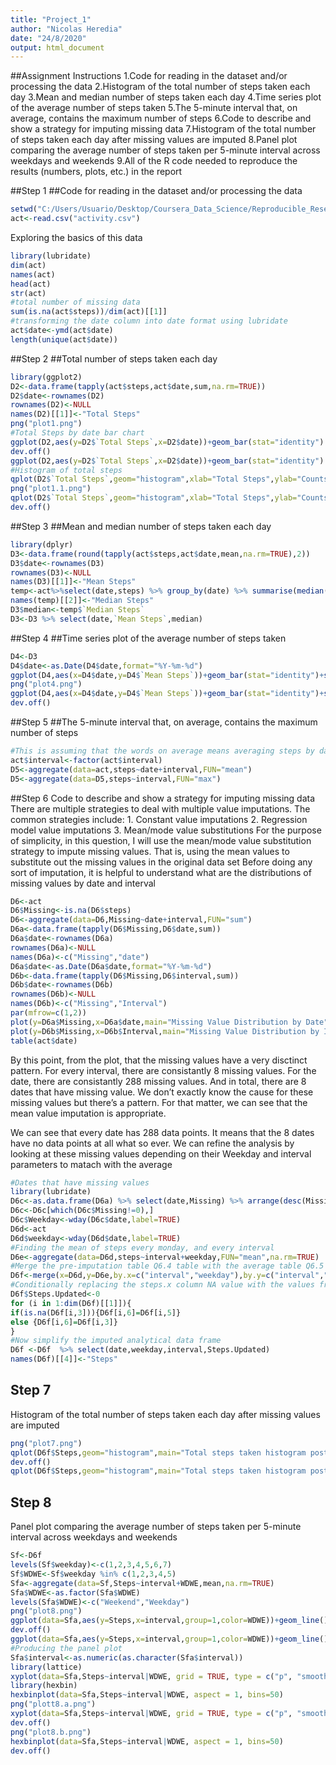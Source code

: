 ---
title: "Project_1"
author: "Nicolas Heredia"
date: "24/8/2020"
output: html_document
---

##Assignment Instructions
1.Code for reading in the dataset and/or processing the data
2.Histogram of the total number of steps taken each day
3.Mean and median number of steps taken each day
4.Time series plot of the average number of steps taken
5.The 5-minute interval that, on average, contains the maximum number of steps
6.Code to describe and show a strategy for imputing missing data
7.Histogram of the total number of steps taken each day after missing values are imputed
8.Panel plot comparing the average number of steps taken per 5-minute interval across weekdays and weekends
9.All of the R code needed to reproduce the results (numbers, plots, etc.) in the report


##Step 1
##Code for reading in the dataset and/or processing the data
```{r, echo = TRUE}
setwd("C:/Users/Usuario/Desktop/Coursera_Data_Science/Reproducible_Research/Project_1")
act<-read.csv("activity.csv")
```

Exploring the basics of this data
```{r}
library(lubridate)
dim(act)
names(act)
head(act)
str(act)
#total number of missing data
sum(is.na(act$steps))/dim(act)[[1]]
#transforming the date column into date format using lubridate
act$date<-ymd(act$date)
length(unique(act$date))
```


##Step 2
##Total number of steps taken each day
```{r, echo = TRUE}
library(ggplot2)
D2<-data.frame(tapply(act$steps,act$date,sum,na.rm=TRUE))
D2$date<-rownames(D2)
rownames(D2)<-NULL
names(D2)[[1]]<-"Total Steps"
png("plot1.png")
#Total Steps by date bar chart
ggplot(D2,aes(y=D2$`Total Steps`,x=D2$date))+geom_bar(stat="identity") + ylab("Total Steps")+xlab("Date")+ggtitle("Total Steps by date")
dev.off()
ggplot(D2,aes(y=D2$`Total Steps`,x=D2$date))+geom_bar(stat="identity") + ylab("Total Steps")+xlab("Date")+ggtitle("Total Steps by date")
#Histogram of total steps
qplot(D2$`Total Steps`,geom="histogram",xlab="Total Steps",ylab="Counts",main="Total Steps Historgram")
png("plot1.1.png")
qplot(D2$`Total Steps`,geom="histogram",xlab="Total Steps",ylab="Counts",main="Total Steps Historgram")
dev.off()
```


##Step 3
##Mean and median number of steps taken each day

```{r, echo = TRUE}
library(dplyr)
D3<-data.frame(round(tapply(act$steps,act$date,mean,na.rm=TRUE),2))
D3$date<-rownames(D3)
rownames(D3)<-NULL
names(D3)[[1]]<-"Mean Steps"
temp<-act%>%select(date,steps) %>% group_by(date) %>% summarise(median(steps))
names(temp)[[2]]<-"Median Steps"
D3$median<-temp$`Median Steps`
D3<-D3 %>% select(date,`Mean Steps`,median)
```

##Step 4
##Time series plot of the average number of steps taken
```{r, echo = TRUE}
D4<-D3
D4$date<-as.Date(D4$date,format="%Y-%m-%d")
ggplot(D4,aes(x=D4$date,y=D4$`Mean Steps`))+geom_bar(stat="identity")+scale_x_date()+ylab("Mean Steps Every day")+xlab("Date")+ggtitle("Mean Steps by Date")
png("plot4.png")
ggplot(D4,aes(x=D4$date,y=D4$`Mean Steps`))+geom_bar(stat="identity")+scale_x_date()+ylab("Mean Steps Every day")+xlab("Date")+ggtitle("Mean Steps by Date")
dev.off()
```


##Step 5
##The 5-minute interval that, on average, contains the maximum number of steps

```{r, echo = TRUE}
#This is assuming that the words on average means averaging steps by date and interval
act$interval<-factor(act$interval)
D5<-aggregate(data=act,steps~date+interval,FUN="mean")
D5<-aggregate(data=D5,steps~interval,FUN="max")
```


##Step 6
Code to describe and show a strategy for imputing missing data
There are multiple strategies to deal with multiple value imputations.
The common strategies include:
1. Constant value imputations
2. Regression model value imputations
3. Mean/mode value substitutions
For the purpose of simplicity, in this question, I will use the mean/mode value substitution strategy to impute missing values. That is, using the mean values to substitute out the missing values in the original data set
Before doing any sort of imputation, it is helpful to understand what are the distributions of missing values by date and interval
```{r, echo = TRUE}
D6<-act
D6$Missing<-is.na(D6$steps)
D6<-aggregate(data=D6,Missing~date+interval,FUN="sum")
D6a<-data.frame(tapply(D6$Missing,D6$date,sum))
D6a$date<-rownames(D6a)
rownames(D6a)<-NULL
names(D6a)<-c("Missing","date")
D6a$date<-as.Date(D6a$date,format="%Y-%m-%d")
D6b<-data.frame(tapply(D6$Missing,D6$interval,sum))
D6b$date<-rownames(D6b)
rownames(D6b)<-NULL
names(D6b)<-c("Missing","Interval")
par(mfrow=c(1,2))
plot(y=D6a$Missing,x=D6a$date,main="Missing Value Distribution by Date")
plot(y=D6b$Missing,x=D6b$Interval,main="Missing Value Distribution by Interval")
table(act$date)
```

By this point, from the plot, that the missing values have a very disctinct pattern. For every interval, there are consistantly 8 missing values. For the date, there are consistantly 288 missing values. And in total, there are 8 dates that have missing value. We don't exactly know the cause for these missing values but there's a pattern. For that matter, we can see that the mean value imputation is appropriate.

We can see that every date has 288 data points. It means that the 8 dates have no data points at all what so ever. We can refine the analysis by looking at these missing values depending on their Weekday and interval parameters to matach with the average 

```{r, echo = TRUE}
#Dates that have missing values 
library(lubridate)
D6c<-as.data.frame(D6a) %>% select(date,Missing) %>% arrange(desc(Missing))
D6c<-D6c[which(D6c$Missing!=0),]
D6c$Weekday<-wday(D6c$date,label=TRUE)
D6d<-act
D6d$weekday<-wday(D6d$date,label=TRUE)
#Finding the mean of steps every monday, and every interval
D6e<-aggregate(data=D6d,steps~interval+weekday,FUN="mean",na.rm=TRUE)
#Merge the pre-imputation table Q6.4 table with the average table Q6.5
D6f<-merge(x=D6d,y=D6e,by.x=c("interval","weekday"),by.y=c("interval","weekday"),all.x=TRUE)
#Conditionally replacing the steps.x column NA value with the values from steps.y column value 
D6f$Steps.Updated<-0
for (i in 1:dim(D6f)[[1]]){
if(is.na(D6f[i,3])){D6f[i,6]=D6f[i,5]}
else {D6f[i,6]=D6f[i,3]}
}
#Now simplify the imputed analytical data frame
D6f <-D6f  %>% select(date,weekday,interval,Steps.Updated)
names(D6f)[[4]]<-"Steps"
```


## Step 7
Histogram of the total number of steps taken each day after missing values are imputed

```{r, echo = TRUE}
png("plot7.png")
qplot(D6f$Steps,geom="histogram",main="Total steps taken histogram post imputation",xlab="Steps",ylab="Count")
dev.off()
qplot(D6f$Steps,geom="histogram",main="Total steps taken histogram post imputation",xlab="Steps",ylab="Count")
```




## Step 8
Panel plot comparing the average number of steps taken per 5-minute interval across weekdays and weekends

```{r, echo = TRUE}
Sf<-D6f
levels(Sf$weekday)<-c(1,2,3,4,5,6,7)
Sf$WDWE<-Sf$weekday %in% c(1,2,3,4,5)
Sfa<-aggregate(data=Sf,Steps~interval+WDWE,mean,na.rm=TRUE)
Sfa$WDWE<-as.factor(Sfa$WDWE)
levels(Sfa$WDWE)<-c("Weekend","Weekday")
png("plot8.png")
ggplot(data=Sfa,aes(y=Steps,x=interval,group=1,color=WDWE))+geom_line() +scale_x_discrete(breaks = seq(0, 2500, by = 300))+ylab("Mean Steps")+xlab("Intervals")+ggtitle("Mean steps across intervals by Weekend and Weekday")
dev.off()
ggplot(data=Sfa,aes(y=Steps,x=interval,group=1,color=WDWE))+geom_line() +scale_x_discrete(breaks = seq(0, 2500, by = 300))+ylab("Mean Steps")+xlab("Intervals")+ggtitle("Mean steps across intervals by Weekend and Weekday")
#Producing the panel plot
Sfa$interval<-as.numeric(as.character(Sfa$interval))
library(lattice)
xyplot(data=Sfa,Steps~interval|WDWE, grid = TRUE, type = c("p", "smooth"), lwd = 4,panel = panel.smoothScatter)
library(hexbin)
hexbinplot(data=Sfa,Steps~interval|WDWE, aspect = 1, bins=50)
png("plott8.a.png")
xyplot(data=Sfa,Steps~interval|WDWE, grid = TRUE, type = c("p", "smooth"), lwd = 4,panel = panel.smoothScatter)
dev.off()
png("plot8.b.png")
hexbinplot(data=Sfa,Steps~interval|WDWE, aspect = 1, bins=50)
dev.off()
```